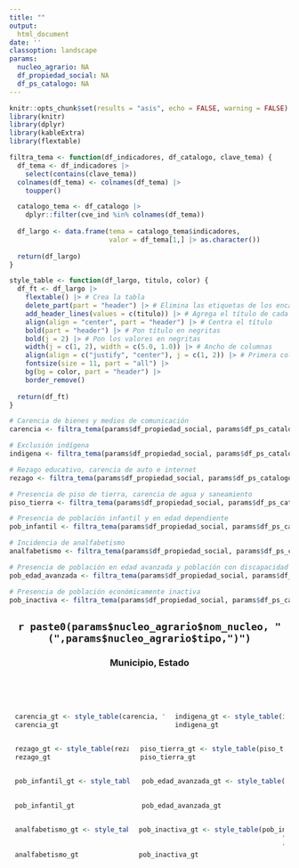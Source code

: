 ```yaml
---
title: ""
output:
  html_document
date: ''
classoption: landscape
params:
  nucleo_agrario: NA
  df_propiedad_social: NA
  df_ps_catalogo: NA
---
```

<style type="text/css">
.main-container {
  max-width: 1800px;
  margin-left: 25px;
  margin-right: 25px;
}
.row-infografia {
  display: flex;
  flex-direction: row;
  align-items: center;
}
.column {
  flex: 50%;
  padding: 0 10px;
}
h2 {
  text-align: center;
}
h3 {
  text-align: center;
  padding-bottom: 50px;
}
</style>

```r
knitr::opts_chunk$set(results = "asis", echo = FALSE, warning = FALSE)
library(knitr)
library(dplyr)
library(kableExtra)
library(flextable)
```

```r
filtra_tema <- function(df_indicadores, df_catalogo, clave_tema) {
  df_tema <- df_indicadores |>
    select(contains(clave_tema))
  colnames(df_tema) <- colnames(df_tema) |>
    toupper()

  catalogo_tema <- df_catalogo |>
    dplyr::filter(cve_ind %in% colnames(df_tema))
  
  df_largo <- data.frame(tema = catalogo_tema$indicadores,
                         valor = df_tema[1,] |> as.character())
  
  return(df_largo)
}

style_table <- function(df_largo, titulo, color) {
  df_ft <- df_largo |>
    flextable() |> # Crea la tabla
    delete_part(part = "header") |> # Elimina las etiquetas de los encabezados
    add_header_lines(values = c(titulo)) |> # Agrega el título de cada tema
    align(align = "center", part = "header") |> # Centra el título
    bold(part = "header") |> # Pon título en negritas
    bold(j = 2) |> # Pon los valores en negritas
    width(j = c(1, 2), width = c(5.0, 1.0)) |> # Ancho de columnas
    align(align = c("justify", "center"), j = c(1, 2)) |> # Primera columna justificada, segunda columna centrada
    fontsize(size = 11, part = "all") |>
    bg(bg = color, part = "header") |>
    border_remove()
  
  return(df_ft)
}
```

```r
# Carencia de bienes y medios de comunicación
carencia <- filtra_tema(params$df_propiedad_social, params$df_ps_catalogo, "fcb")
```

```r
# Exclusión indígena
indigena <- filtra_tema(params$df_propiedad_social, params$df_ps_catalogo, "fpi")
```

```r
# Rezago educativo, carencia de auto e internet
rezago <- filtra_tema(params$df_propiedad_social, params$df_ps_catalogo, "fre")
```

```r
# Presencia de piso de tierra, carencia de agua y saneamiento
piso_tierra <- filtra_tema(params$df_propiedad_social, params$df_ps_catalogo, "fpt")
```

```r
# Presencia de población infantil y en edad dependiente
pob_infantil <- filtra_tema(params$df_propiedad_social, params$df_ps_catalogo, "fpp")
```

```r
# Incidencia de analfabetismo
analfabetismo <- filtra_tema(params$df_propiedad_social, params$df_ps_catalogo, "fan")
```

```r
# Presencia de población en edad avanzada y población con discapacidad
pob_edad_avanzada <- filtra_tema(params$df_propiedad_social, params$df_ps_catalogo, "fad")
```

```r
# Presencia de población económicamente inactiva
pob_inactiva <- filtra_tema(params$df_propiedad_social, params$df_ps_catalogo, "fpe")
```

## `r paste0(params$nucleo_agrario$nom_nucleo, " (",params$nucleo_agrario$tipo,")")`

### Municipio, Estado

<div class="row-infografia">
<div class="column">
```r
carencia_gt <- style_table(carencia, "CARENCIA DE BIENES Y MEDIOS DE COMUNICACIÓN", "#F4BFBF")
carencia_gt
```
</div>
<div class="column">
```r
indigena_gt <- style_table(indigena, "EXCLUSIÓN INDÍGENA", "#D885A3")
indigena_gt
```
</div>
</div>

<div class="row-infografia">
<div class="column">
```r
rezago_gt <- style_table(rezago, "REZAGO EDUCATIVO, CARENCIA DE AUTO E INTERNET", "#90C8AC")
rezago_gt
```
</div>
<div class="column">
```r
piso_tierra_gt <- style_table(piso_tierra, "PRESENCIA DE PISO DE TIERRA, CARENCIA DE AGUA Y SANEAMIENTO", "#EEC373")
piso_tierra_gt
```
</div>
</div>

<div class="row-infografia">
<div class="column">
```r
pob_infantil_gt <- style_table(pob_infantil,
                               "PRESENCIA DE POBLACIÓN INFANTIL Y EN EDAD DEPENDIENTE",
                               "#9DAD7F")
pob_infantil_gt
```
</div>

<div class="column">
```r
pob_edad_avanzada_gt <- style_table(pob_edad_avanzada,
                                    "PRESENCIA DE POBLACIÓN EN EDAD AVANZADA Y POBLACIÓN CON DISCAPACIDAD",
                                    "#BFA2DB")
pob_edad_avanzada_gt
```
</div>
</div>

<div class="row-infografia">
<div class="column">
```r
analfabetismo_gt <- style_table(analfabetismo,
                                    "INCIDENCIA DE ANALFABETISMO",
                                    "#99C4C8")
analfabetismo_gt
```
</div>

<div class="column">
```r
pob_inactiva_gt <- style_table(pob_inactiva,
                                    "PRESENCIA DE POBLACIÓN ECONÓMICAMENTE INACTIVA",
                                    "#CE97B0")
pob_inactiva_gt
```
</div>
</div>